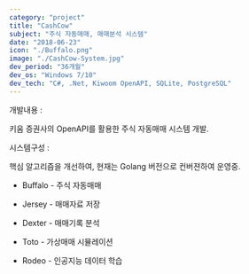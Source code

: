 ```yaml
---
category: "project"
title: "CashCow"
subject: "주식 자동매매, 매매분석 시스템"
date: "2018-06-23"
icon: "./Buffalo.png"
image: "./CashCow-System.jpg"
dev_period: "36개월"
dev_os: "Windows 7/10"
dev_tech: "C#, .Net, Kiwoom OpenAPI, SQLite, PostgreSQL"
---
```


개발내용 :

키움 증권사의 OpenAPI를 활용한 주식 자동매매 시스템 개발.

시스템구성 :

핵심 알고리즘을 개선하여, 현재는 Golang 버전으로 컨버젼하여 운영중.

- Buffalo - 주식 자동매매

- Jersey - 매매자료 저장

- Dexter - 매매기록 분석

- Toto - 가상매매 시뮬레이션

- Rodeo - 인공지능 데이터 학습
